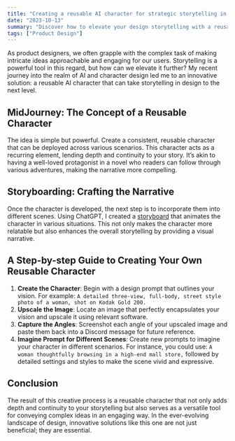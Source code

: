 ```yaml
---
title: "Creating a reusable AI character for strategic storytelling in design"
date: "2023-10-13"
summary: "Discover how to elevate your design storytelling with a reusable AI character. This in-depth guide takes you through the creative process, from concept to storyboard."
tags: ["Product Design"]
---
```


As product designers, we often grapple with the complex task of making intricate ideas approachable and engaging for our users. Storytelling is a powerful tool in this regard, but how can we elevate it further? My recent journey into the realm of AI and character design led me to an innovative solution: a reusable AI character that can take storytelling in design to the next level.


## MidJourney: The Concept of a Reusable Character
The idea is simple but powerful. Create a consistent, reusable character that can be deployed across various scenarios. This character acts as a recurring element, lending depth and continuity to your story. It’s akin to having a well-loved protagonist in a novel who readers can follow through various adventures, making the narrative more compelling.

## Storyboarding: Crafting the Narrative
Once the character is developed, the next step is to incorporate them into different scenes. Using ChatGPT, I created a [storyboard](/articles/crafting-customer-stories-with-ai) that animates the character in various situations. This not only makes the character more relatable but also enhances the overall storytelling by providing a visual narrative.

## A Step-by-step Guide to Creating Your Own Reusable Character
1. **Create the Character**: Begin with a design prompt that outlines your vision. For example: ```A detailed three-view, full-body, street style photo of a woman, shot on Kodak Gold 200.```
2. **Upscale the Image**: Locate an image that perfectly encapsulates your vision and upscale it using relevant software.
3. **Capture the Angles**: Screenshot each angle of your upscaled image and paste them back into a Discord message for future reference.
4. **Imagine Prompt for Different Scenes**: Create new prompts to imagine your character in different scenarios. For instance, you could use: ```A woman thoughtfully browsing in a high-end mall store,``` followed by detailed settings and styles to make the scene vivid and expressive.

## Conclusion
The result of this creative process is a reusable character that not only adds depth and continuity to your storytelling but also serves as a versatile tool for conveying complex ideas in an engaging way. In the ever-evolving landscape of design, innovative solutions like this one are not just beneficial; they are essential.